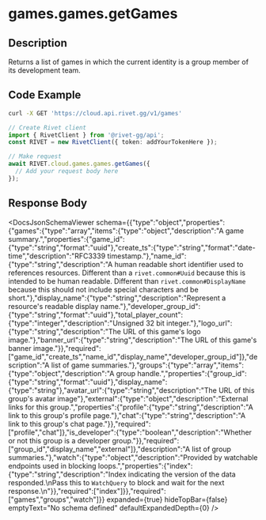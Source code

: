 

# games.games.getGames

## Description

Returns a list of games in which the current identity is a group member of its development team.


## Code Example

<CodeGroup title='Request' tag='GET' label='https://cloud.api.rivet.gg/v1/games'>

```bash {{ title: 'cURL' }}
curl -X GET 'https://cloud.api.rivet.gg/v1/games'
```

```ts
// Create Rivet client
import { RivetClient } from '@rivet-gg/api';
const RIVET = new RivetClient({ token: addYourTokenHere });

// Make request
await RIVET.cloud.games.games.getGames({
  // Add your request body here
});
```

</CodeGroup>


## Response Body

<DocsJsonSchemaViewer
  schema={{"type":"object","properties":{"games":{"type":"array","items":{"type":"object","description":"A game summary.","properties":{"game_id":{"type":"string","format":"uuid"},"create_ts":{"type":"string","format":"date-time","description":"RFC3339 timestamp."},"name_id":{"type":"string","description":"A human readable short identifier used to references resources. Different than a `rivet.common#Uuid` because this is intended to be human readable. Different than `rivet.common#DisplayName` because this should not include special characters and be short."},"display_name":{"type":"string","description":"Represent a resource's readable display name."},"developer_group_id":{"type":"string","format":"uuid"},"total_player_count":{"type":"integer","description":"Unsigned 32 bit integer."},"logo_url":{"type":"string","description":"The URL of this game's logo image."},"banner_url":{"type":"string","description":"The URL of this game's banner image."}},"required":["game_id","create_ts","name_id","display_name","developer_group_id"]},"description":"A list of game summaries."},"groups":{"type":"array","items":{"type":"object","description":"A group handle.","properties":{"group_id":{"type":"string","format":"uuid"},"display_name":{"type":"string"},"avatar_url":{"type":"string","description":"The URL of this group's avatar image"},"external":{"type":"object","description":"External links for this group.","properties":{"profile":{"type":"string","description":"A link to this group's profile page."},"chat":{"type":"string","description":"A link to this group's chat page."}},"required":["profile","chat"]},"is_developer":{"type":"boolean","description":"Whether or not this group is a developer group."}},"required":["group_id","display_name","external"]},"description":"A list of group summaries."},"watch":{"type":"object","description":"Provided by watchable endpoints used in blocking loops.","properties":{"index":{"type":"string","description":"Index indicating the version of the data responded.\nPass this to `WatchQuery` to block and wait for the next response.\n"}},"required":["index"]}},"required":["games","groups","watch"]}}
  expanded={true}
  hideTopBar={false}
  emptyText="No schema defined"
  defaultExpandedDepth={0}
/>

